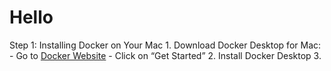 # Hello 

Step 1: Installing Docker on Your Mac
1. Download Docker Desktop for Mac: 
   - Go to [Docker Website](https://www.docker.com/)
   - Click on "Get Started"
2. Install Docker Desktop 
3. 